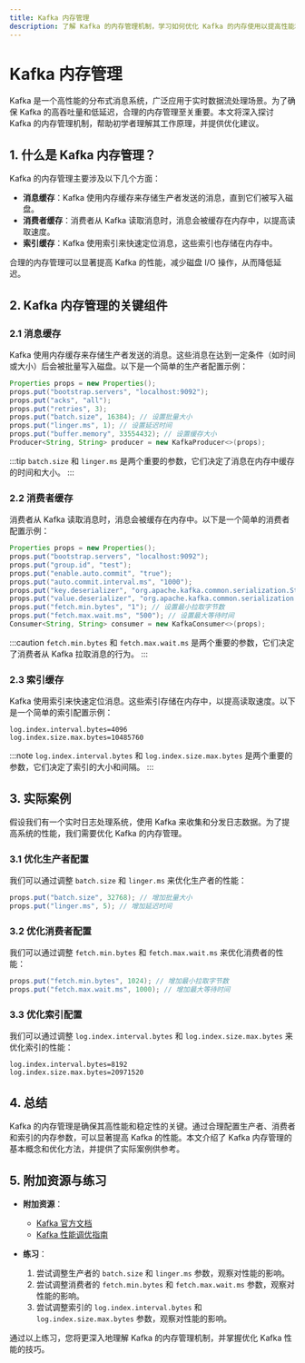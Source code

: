 ```yaml
---
title: Kafka 内存管理
description: 了解 Kafka 的内存管理机制，学习如何优化 Kafka 的内存使用以提高性能和稳定性。
---
```


# Kafka 内存管理

Kafka 是一个高性能的分布式消息系统，广泛应用于实时数据流处理场景。为了确保 Kafka 的高吞吐量和低延迟，合理的内存管理至关重要。本文将深入探讨 Kafka 的内存管理机制，帮助初学者理解其工作原理，并提供优化建议。

## 1. 什么是 Kafka 内存管理？

Kafka 的内存管理主要涉及以下几个方面：
- **消息缓存**：Kafka 使用内存缓存来存储生产者发送的消息，直到它们被写入磁盘。
- **消费者缓存**：消费者从 Kafka 读取消息时，消息会被缓存在内存中，以提高读取速度。
- **索引缓存**：Kafka 使用索引来快速定位消息，这些索引也存储在内存中。

合理的内存管理可以显著提高 Kafka 的性能，减少磁盘 I/O 操作，从而降低延迟。

## 2. Kafka 内存管理的关键组件

### 2.1 消息缓存

Kafka 使用内存缓存来存储生产者发送的消息。这些消息在达到一定条件（如时间或大小）后会被批量写入磁盘。以下是一个简单的生产者配置示例：

```java
Properties props = new Properties();
props.put("bootstrap.servers", "localhost:9092");
props.put("acks", "all");
props.put("retries", 3);
props.put("batch.size", 16384); // 设置批量大小
props.put("linger.ms", 1); // 设置延迟时间
props.put("buffer.memory", 33554432); // 设置缓存大小
Producer<String, String> producer = new KafkaProducer<>(props);
```

:::tip
`batch.size` 和 `linger.ms` 是两个重要的参数，它们决定了消息在内存中缓存的时间和大小。
:::

### 2.2 消费者缓存

消费者从 Kafka 读取消息时，消息会被缓存在内存中。以下是一个简单的消费者配置示例：

```java
Properties props = new Properties();
props.put("bootstrap.servers", "localhost:9092");
props.put("group.id", "test");
props.put("enable.auto.commit", "true");
props.put("auto.commit.interval.ms", "1000");
props.put("key.deserializer", "org.apache.kafka.common.serialization.StringDeserializer");
props.put("value.deserializer", "org.apache.kafka.common.serialization.StringDeserializer");
props.put("fetch.min.bytes", "1"); // 设置最小拉取字节数
props.put("fetch.max.wait.ms", "500"); // 设置最大等待时间
Consumer<String, String> consumer = new KafkaConsumer<>(props);
```

:::caution
`fetch.min.bytes` 和 `fetch.max.wait.ms` 是两个重要的参数，它们决定了消费者从 Kafka 拉取消息的行为。
:::

### 2.3 索引缓存

Kafka 使用索引来快速定位消息。这些索引存储在内存中，以提高读取速度。以下是一个简单的索引配置示例：

```properties
log.index.interval.bytes=4096
log.index.size.max.bytes=10485760
```

:::note
`log.index.interval.bytes` 和 `log.index.size.max.bytes` 是两个重要的参数，它们决定了索引的大小和间隔。
:::

## 3. 实际案例

假设我们有一个实时日志处理系统，使用 Kafka 来收集和分发日志数据。为了提高系统的性能，我们需要优化 Kafka 的内存管理。

### 3.1 优化生产者配置

我们可以通过调整 `batch.size` 和 `linger.ms` 来优化生产者的性能：

```java
props.put("batch.size", 32768); // 增加批量大小
props.put("linger.ms", 5); // 增加延迟时间
```

### 3.2 优化消费者配置

我们可以通过调整 `fetch.min.bytes` 和 `fetch.max.wait.ms` 来优化消费者的性能：

```java
props.put("fetch.min.bytes", 1024); // 增加最小拉取字节数
props.put("fetch.max.wait.ms", 1000); // 增加最大等待时间
```

### 3.3 优化索引配置

我们可以通过调整 `log.index.interval.bytes` 和 `log.index.size.max.bytes` 来优化索引的性能：

```properties
log.index.interval.bytes=8192
log.index.size.max.bytes=20971520
```

## 4. 总结

Kafka 的内存管理是确保其高性能和稳定性的关键。通过合理配置生产者、消费者和索引的内存参数，可以显著提高 Kafka 的性能。本文介绍了 Kafka 内存管理的基本概念和优化方法，并提供了实际案例供参考。

## 5. 附加资源与练习

- **附加资源**：
  - [Kafka 官方文档](https://kafka.apache.org/documentation/)
  - [Kafka 性能调优指南](https://kafka.apache.org/documentation/#performance)

- **练习**：
  1. 尝试调整生产者的 `batch.size` 和 `linger.ms` 参数，观察对性能的影响。
  2. 尝试调整消费者的 `fetch.min.bytes` 和 `fetch.max.wait.ms` 参数，观察对性能的影响。
  3. 尝试调整索引的 `log.index.interval.bytes` 和 `log.index.size.max.bytes` 参数，观察对性能的影响。

通过以上练习，您将更深入地理解 Kafka 的内存管理机制，并掌握优化 Kafka 性能的技巧。